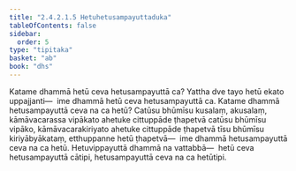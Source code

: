 ```yaml
---
title: "2.4.2.1.5 Hetuhetusampayuttaduka"
tableOfContents: false
sidebar:
  order: 5
type: "tipitaka"
basket: "ab"
book: "dhs"
---
```



<DynamicBreadcrumb />

<Division number="1449" book="dhs" bookNo="29" page="276">

<Paragraph number="2159" book="dhs">
Katame dhammā hetū ceva hetusampayuttā ca? Yattha dve tayo hetū ekato uppajjanti—  ime dhammā hetū ceva hetusampayuttā ca.
</Paragraph>

</Division>
<Division number="1450" book="dhs" bookNo="29" page="276">

<Paragraph number="2160" book="dhs">
Katame dhammā hetusampayuttā ceva na ca hetū? Catūsu bhūmīsu kusalaṃ, akusalaṃ, kāmāvacarassa vipākato ahetuke cittuppāde ṭhapetvā catūsu bhūmīsu vipāko, kāmāvacarakiriyato ahetuke cittuppāde ṭhapetvā tīsu bhūmīsu kiriyābyākataṃ, etthuppanne hetū ṭhapetvā—  ime dhammā hetusampayuttā ceva na ca hetū. Hetuvippayuttā dhammā na vattabbā—  hetū ceva hetusampayuttā cātipi, hetusampayuttā ceva na ca hetūtipi.
</Paragraph>
</Division>